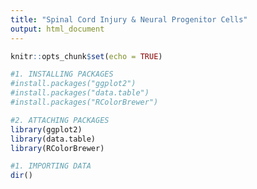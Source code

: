 ```yaml
---
title: "Spinal Cord Injury & Neural Progenitor Cells"
output: html_document
---
```


```r
knitr::opts_chunk$set(echo = TRUE)
```

```r
#1. INSTALLING PACKAGES
#install.packages("ggplot2")
#install.packages("data.table")
#install.packages("RColorBrewer")

#2. ATTACHING PACKAGES
library(ggplot2)
library(data.table)
library(RColorBrewer)
```

```r
#1. IMPORTING DATA
dir()
```





